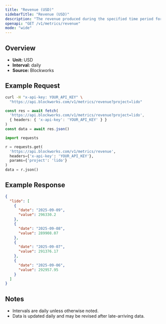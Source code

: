 ```yaml
---
title: "Revenue (USD)"
sidebarTitle: "Revenue (USD)"
description: "The revenue produced during the specified time period for given project."
openapi: "GET /v1/metrics/revenue"
mode: "wide"
---
```


## Overview

- **Unit:** USD
- **Interval:** daily
- **Source:** Blockworks

## Example Request

<CodeGroup>

```bash cURL
curl -H "x-api-key: YOUR_API_KEY" \
  "https://api.blockworks.com/v1/metrics/revenue?project=lido"
```

```typescript TypeScript
const res = await fetch(
  'https://api.blockworks.com/v1/metrics/revenue?project=lido',
  { headers: { 'x-api-key': 'YOUR_API_KEY' } }
)
const data = await res.json()
```

```python Python
import requests

r = requests.get(
  'https://api.blockworks.com/v1/metrics/revenue',
  headers={'x-api-key': 'YOUR_API_KEY'},
  params={'project': 'lido'}
)
data = r.json()
```

</CodeGroup>

## Example Response

```json
{
  "lido": [
    {
      "date": "2025-09-09",
      "value": 296330.2
    },
    {
      "date": "2025-09-08",
      "value": 289908.07
    },
    {
      "date": "2025-09-07",
      "value": 291376.17
    },
    {
      "date": "2025-09-06",
      "value": 292957.95
    }
  ]
}
```

## Notes
- Intervals are daily unless otherwise noted.
- Data is updated daily and may be revised after late-arriving data.